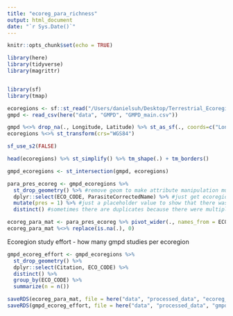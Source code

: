 ```yaml
---
title: "ecoreg_para_richness"
output: html_document
date: "`r Sys.Date()`"
---
```


```r
knitr::opts_chunk$set(echo = TRUE)
```

```r
library(here)
library(tidyverse)
library(magrittr)


library(sf)
library(tmap)
```

```r
ecoregions <- sf::st_read("/Users/danielsuh/Desktop/Terrestrial_Ecoregions/Terrestrial_Ecoregions.shp")
gmpd <- read_csv(here("data", "GMPD", "GMPD_main.csv"))
```

```r
gmpd %<>% drop_na(., Longitude, Latitude) %>% st_as_sf(., coords=c("Longitude", "Latitude"), crs = "WGS84")
ecoregions %<>% st_transform(crs="WGS84")

sf_use_s2(FALSE)
```

```r
head(ecoregions) %>% st_simplify() %>% tm_shape(.) + tm_borders()
```



```r
gmpd_ecoregions <- st_intersection(gmpd, ecoregions)
```

```r
para_pres_ecoreg <- gmpd_ecoregions %>% 
  st_drop_geometry() %>% #remove geom to make attribute manipulation much faster
  dplyr::select(ECO_CODE, ParasiteCorrectedName) %>% #just get ecoregions and host names
  mutate(pres = 1) %>% #just a placeholder value to show that there was a presence
  distinct() #sometimes there are duplicates because there were multiple polygons for one host for one ecoregion
```

```r
ecoreg_para_mat <- para_pres_ecoreg %>% pivot_wider(., names_from = ECO_CODE, values_from = pres) 
ecoreg_para_mat %<>% replace(is.na(.), 0)
```


Ecoregion study effort - how many gmpd studies per ecoregion
```r
gmpd_ecoreg_effort <- gmpd_ecoregions %>% 
  st_drop_geometry() %>%
  dplyr::select(Citation, ECO_CODE) %>%
  distinct() %>% 
  group_by(ECO_CODE) %>%
  summarize(n = n())
```



```r
saveRDS(ecoreg_para_mat, file = here("data", "processed_data", "ecoreg_para_mat.rds"))
saveRDS(gmpd_ecoreg_effort, file = here("data", "processed_data", "gmpd_ecoreg_effort.rds"))
```





